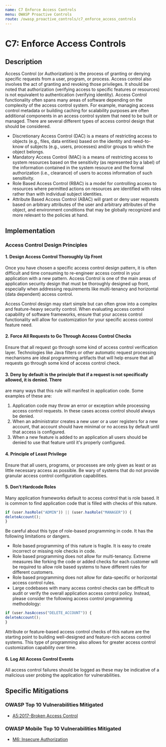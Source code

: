 ```yaml
---
name: C7 Enforce Access Controls
menu: OWASP Proactive Controls
route: /owasp_proactive_controls/c7_enforce_access_controls
---
```


# C7: Enforce Access Controls

## Description

Access Control (or Authorization) is the process of granting or denying specific requests from
a user, program, or process. Access control also involves the act of granting and revoking
those privileges.
It should be noted that authorization (verifying access to specific features or resources) is not
equivalent to authentication (verifying identity).
Access Control functionality often spans many areas of software depending on the
complexity of the access control system. For example, managing access control metadata or
building caching for scalability purposes are often additional components in an access control
system that need to be built or managed.
There are several different types of access control design that should be considered.
- Discretionary Access Control (DAC) is a means of restricting access to objects (e.g.,
files, data entities) based on the identity and need-to-know of subjects (e.g., users,
processes) and/or groups to which the object belongs.
- Mandatory Access Control (MAC) is a means of restricting access to system resources
based on the sensitivity (as represented by a label) of the information contained in
the system resource and the formal authorization (i.e., clearance) of users to access
information of such sensitivity.
- Role Based Access Control (RBAC) is a model for controlling access to resources where
permitted actions on resources are identified with roles rather than with individual
subject identities.
- Attribute Based Access Control (ABAC) will grant or deny user requests based on
arbitrary attributes of the user and arbitrary attributes of the object, and
environment conditions that may be globally recognized and more relevant to the
policies at hand. 

## Implementation

### Access Control Design Principles

#### 1. Design Access Control Thoroughly Up Front

Once you have chosen a specific access control design pattern, it is often difficult and time
consuming to re-engineer access control in your application with a new pattern. Access
Control is one of the main areas of application security design that must be thoroughly
designed up front, especially when addressing requirements like multi-tenancy and
horizontal (data dependent) access control.

Access Control design may start simple but can often grow into a complex and feature-heavy
security control. When evaluating access control capability of software frameworks, ensure
that your access control functionality will allow for customization for your specific access
control feature need.

#### 2. Force All Requests to Go Through Access Control Checks

Ensure that all request go through some kind of access control verification layer.
Technologies like Java filters or other automatic request processing mechanisms are ideal
programming artifacts that will help ensure that all requests go through some kind of access
control check.

#### 3. Deny by default is the principle that if a request is not specifically allowed, it is denied. There
are many ways that this rule will manifest in application code. Some examples of these are:

1. Application code may throw an error or exception while processing access control
requests. In these cases access control should always be denied.
2. When an administrator creates a new user or a user registers for a new account, that
account should have minimal or no access by default until that access is configured.
3. When a new feature is added to an application all users should be denied to use that
feature until it's properly configured.

#### 4. Principle of Least Privilege

Ensure that all users, programs, or processes are only given as least or as little necessary
access as possible. Be wary of systems that do not provide granular access control
configuration capabilities.

#### 5. Don't Hardcode Roles

Many application frameworks default to access control that is role based. It is common to
find application code that is filled with checks of this nature.

```js
if (user.hasRole("ADMIN")) || (user.hasRole("MANAGER")) {
deleteAccount();
}
```

Be careful about this type of role-based programming in code. It has the following limitations
or dangers.

- Role based programming of this nature is fragile. It is easy to create incorrect or
missing role checks in code.
- Role based programming does not allow for multi-tenancy. Extreme measures like
forking the code or added checks for each customer will be required to allow role
based systems to have different rules for different customers.
- Role based programming does not allow for data-specific or horizontal access control
rules.
- Large codebases with many access control checks can be difficult to audit or verify the
overall application access control policy.
Instead, please consider the following access control programming methodology:

```js
if (user.hasAccess("DELETE_ACCOUNT")) {
deleteAccount();
}
```

Attribute or feature-based access control checks of this nature are the starting point to
building well-designed and feature-rich access control systems. This type of programming
also allows for greater access control customization capability over time.


#### 6. Log All Access Control Events

All access control failures should be logged as these may be indicative of a malicious user
probing the application for vulnerabilities.

## Specific Mitigations

### OWASP Top 10 Vulnerabilities Mitigated

- [A5:2017-Broken Access Control](/owasp/a5_broken_access_control)

### OWASP Mobile Top 10 Vulnerabilities Mitigated

- [M6: Insecure Authorization](https://owasp.org/www-project-mobile-top-10/2016-risks/m6-insecure-authorization)